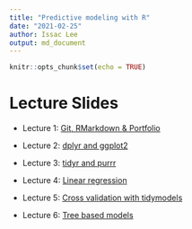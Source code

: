 ```yaml
---
title: "Predictive modeling with R"
date: "2021-02-25"
author: Issac Lee
output: md_document
---
```


```r
knitr::opts_chunk$set(echo = TRUE)
```


# Lecture Slides

- Lecture 1: [Git, RMarkdown & Portfolio](lecture/lec1.html)

- Lecture 2: [dplyr and ggplot2](https://issactoast.github.io/predictivemodeling-with-r/lecture/lec2.html)

- Lecture 3: [tidyr and purrr](https://issactoast.github.io/predictivemodeling-with-r/lecture/lec3.html)

- Lecture 4: [Linear regression](https://issactoast.github.io/predictivemodeling-with-r/lecture/lec4.html)

- Lecture 5: [Cross validation with tidymodels](https://issactoast.github.io/predictivemodeling-with-r/lecture/lec5.html)

- Lecture 6: [Tree based models](https://issactoast.github.io/predictivemodeling-with-r/lecture/lec6.html)

